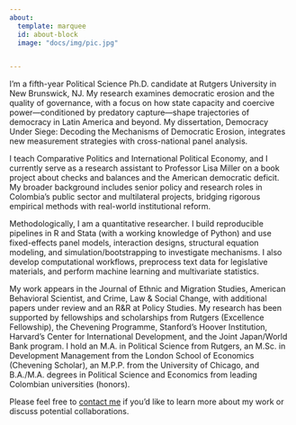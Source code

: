 ```yaml
---
about:
  template: marquee
  id: about-block
  image: "docs/img/pic.jpg"


---
```


::: {#about-block}
:::

I’m a fifth-year Political Science Ph.D. candidate at Rutgers University in New Brunswick, NJ. My research examines democratic erosion and the quality of governance, with a focus on how state capacity and coercive power—conditioned by predatory capture—shape trajectories of democracy in Latin America and beyond. My dissertation, Democracy Under Siege: Decoding the Mechanisms of Democratic Erosion, integrates new measurement strategies with cross-national panel analysis.

I teach Comparative Politics and International Political Economy, and I currently serve as a research assistant to Professor Lisa Miller on a book project about checks and balances and the American democratic deficit. My broader background includes senior policy and research roles in Colombia’s public sector and multilateral projects, bridging rigorous empirical methods with real-world institutional reform.

Methodologically, I am a quantitative researcher. I build reproducible pipelines in R and Stata (with a working knowledge of Python) and use fixed-effects panel models, interaction designs, structural equation modeling, and simulation/bootstrapping to investigate mechanisms. I also develop computational workflows, preprocess text data for legislative materials, and perform machine learning and multivariate statistics.

My work appears in the Journal of Ethnic and Migration Studies, American Behavioral Scientist, and Crime, Law & Social Change, with additional papers under review and an R&R at Policy Studies. My research has been supported by fellowships and scholarships from Rutgers (Excellence Fellowship), the Chevening Programme, Stanford’s Hoover Institution, Harvard’s Center for International Development, and the Joint Japan/World Bank program.
I hold an M.A. in Political Science from Rutgers, an M.Sc. in Development Management from the London School of Economics (Chevening Scholar), an M.P.P. from the University of Chicago, and B.A./M.A. degrees in Political Science and Economics from leading Colombian universities (honors).

Please feel free to [contact me](mailto:david.ibanez@rutgers.edu) if you’d like to learn more about my work or discuss potential collaborations.



